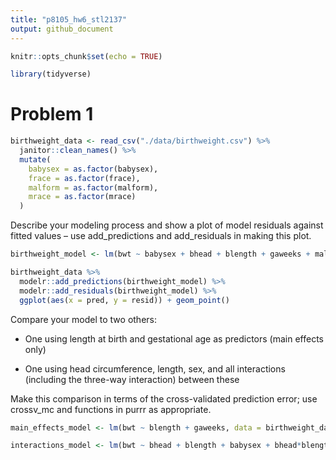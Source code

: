 ```yaml
---
title: "p8105_hw6_stl2137"
output: github_document
---
```


```r
knitr::opts_chunk$set(echo = TRUE)

library(tidyverse)
```

# Problem 1

```r
birthweight_data <- read_csv("./data/birthweight.csv") %>% 
  janitor::clean_names() %>% 
  mutate(
    babysex = as.factor(babysex),
    frace = as.factor(frace),
    malform = as.factor(malform),
    mrace = as.factor(mrace)
  )
```

Describe your modeling process and show a plot of model residuals against fitted values – use add_predictions and add_residuals in making this plot.

```r
birthweight_model <- lm(bwt ~ babysex + bhead + blength + gaweeks + malform + smoken, data = birthweight_data)

birthweight_data %>% 
  modelr::add_predictions(birthweight_model) %>% 
  modelr::add_residuals(birthweight_model) %>% 
  ggplot(aes(x = pred, y = resid)) + geom_point()
```

Compare your model to two others:

* One using length at birth and gestational age as predictors (main effects only)

* One using head circumference, length, sex, and all interactions (including the three-way interaction) between these

Make this comparison in terms of the cross-validated prediction error; use crossv_mc and functions in purrr as appropriate.

```r
main_effects_model <- lm(bwt ~ blength + gaweeks, data = birthweight_data)

interactions_model <- lm(bwt ~ bhead + blength + babysex + bhead*blength + bhead *babysex + blength*babysex + bhead*blength*babysex, data = birthweight_data)
```

